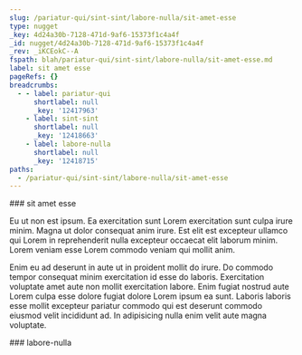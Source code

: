 ```yaml
---
slug: /pariatur-qui/sint-sint/labore-nulla/sit-amet-esse
type: nugget
_key: 4d24a30b-7128-471d-9af6-15373f1c4a4f
_id: nugget/4d24a30b-7128-471d-9af6-15373f1c4a4f
_rev: _iKCEokC--A
fspath: blah/pariatur-qui/sint-sint/labore-nulla/sit-amet-esse.md
label: sit amet esse
pageRefs: {}
breadcrumbs:
  - - label: pariatur-qui
      shortlabel: null
      _key: '12417963'
    - label: sint-sint
      shortlabel: null
      _key: '12418663'
    - label: labore-nulla
      shortlabel: null
      _key: '12418715'
paths:
  - /pariatur-qui/sint-sint/labore-nulla/sit-amet-esse
---
```


<NuggetArea>
<Nugget slug="/pariatur-qui/sint-sint/labore-nulla/sit-amet-esse" type="nugget" _key="4d24a30b-7128-471d-9af6-15373f1c4a4f" _id="nugget/4d24a30b-7128-471d-9af6-15373f1c4a4f" _rev="_iKCEokC--A" fspath="blah/pariatur-qui/sint-sint/labore-nulla/sit-amet-esse.md" label="sit amet esse" paths="/pariatur-qui/sint-sint/labore-nulla/sit-amet-esse">
<NuggetBody>
### sit amet esse

Eu ut non est ipsum. Ea exercitation sunt Lorem exercitation sunt culpa irure minim. Magna ut dolor consequat anim irure. Est elit est excepteur ullamco qui Lorem in reprehenderit nulla excepteur occaecat elit laborum minim. Lorem veniam esse Lorem commodo veniam qui mollit anim.

Enim eu ad deserunt in aute ut in proident mollit do irure. Do commodo tempor consequat minim exercitation id esse do laboris. Exercitation voluptate amet aute non mollit exercitation labore. Enim fugiat nostrud aute Lorem culpa esse dolore fugiat dolore Lorem ipsum ea sunt. Laboris laboris esse mollit excepteur pariatur commodo qui est deserunt commodo eiusmod velit incididunt ad. In adipisicing nulla enim velit aute magna voluptate.

</NuggetBody>
<Breadcrumbs>
<Crumbs>
<Crumb _key="12417963" label="pariatur-qui" /><Crumb _key="12418663" label="sint-sint" /><Crumb _key="12418715" label="labore-nulla" />
</Crumbs>
</Breadcrumbs>
</Nugget>

<NuggetsInbound>
</NuggetsInbound>
<NuggetsOutbound>
</NuggetsOutbound>
</NuggetArea>
<PassagesInbound>
<Passage direction="inbound" type="passage" _key="12418715" _id="passage/12418715" _rev="_iKCEokC---" label="labore-nulla" passage="labore-nulla" fspath="blah/pariatur-qui/sint-sint/labore-nulla" paths="/pariatur-qui/sint-sint/labore-nulla" slug="/pariatur-qui/sint-sint/labore-nulla">
<NuggetBody>
### labore-nulla

</NuggetBody>
<Breadcrumbs>
<Crumbs>
<Crumb _key="12417963" label="pariatur-qui" /><Crumb _key="12418663" label="sint-sint" />
</Crumbs>
</Breadcrumbs>
</Passage>

</PassagesInbound>
<PassagesOutbound>
</PassagesOutbound>